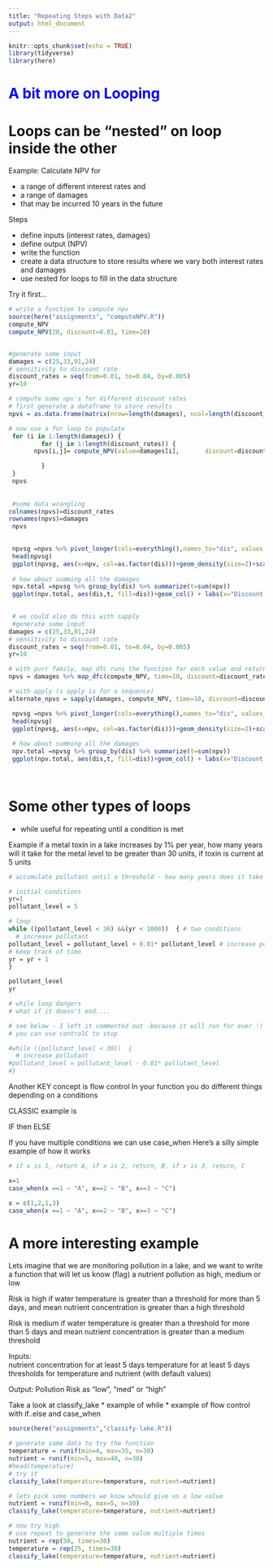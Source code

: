 ```yaml
---
title: "Repeating Steps with Data2"
output: html_document
---
```


```r
knitr::opts_chunk$set(echo = TRUE)
library(tidyverse)
library(here)
```

#  <span style="color:blue"> A bit more on Looping 



# Loops can be "nested" on loop inside the other

Example: Calculate NPV for

* a range of different interest rates and 
* a range of damages 
* that may be incurred 10 years in the future

Steps

* define inputs (interest rates, damages)
* define output (NPV)
* write the function
* create a data structure to store results where we vary both interest rates and damages
* use nested for loops to fill in the data structure

Try it first...


```r

# write a function to compute npv
source(here("assignments", "computeNPV.R"))
compute_NPV
compute_NPV(20, discount=0.01, time=20)


#generate some input
damages = c(25,33,91,24)
# sensitivity to discount rate
discount_rates = seq(from=0.01, to=0.04, by=0.005)
yr=10

# compute some npv's for different discount rates
# first generate a dataframe to store results
npvs = as.data.frame(matrix(nrow=length(damages), ncol=length(discount_rates)))

# now use a for loop to populate
 for (i in 1:length(damages)) {
         for (j in 1:length(discount_rates)) {
       npvs[i,j]= compute_NPV(value=damages[i],       discount=discount_rates[j],time=yr )

         }
 }
 npvs
 
 
 #some data wrangling
colnames(npvs)=discount_rates
rownames(npvs)=damages
 npvs
 

 npvsg =npvs %>% pivot_longer(cols=everything(),names_to="dis", values_to="npv")
 head(npvsg)
 ggplot(npvsg, aes(x=npv, col=as.factor(dis)))+geom_density(size=2)+scale_color_brewer(type="seq", name="Discount")
 
 # how about summing all the damages
 npv.total =npvsg %>% group_by(dis) %>% summarize(t=sum(npv))
 ggplot(npv.total, aes(dis,t, fill=dis))+geom_col() + labs(x="Discount Rate", y="Total ($)")

 
 # we could also do this with sapply
 #generate some input
damages = c(25,33,91,24)
# sensitivity to discount rate
discount_rates = seq(from=0.01, to=0.04, by=0.005)
yr=10

# with purr family, map_dfc runs the function for each value and returns as a data frame 
npvs = damages %>% map_dfc(compute_NPV, time=10, discount=discount_rates)

# with apply (s apply is for a sequence)
alternate_npvs = sapply(damages, compute_NPV, time=10, discount=discount_rates)

 npvsg =npvs %>% pivot_longer(cols=everything(),names_to="dis", values_to="npv")
 head(npvsg)
 ggplot(npvsg, aes(x=npv, col=as.factor(dis)))+geom_density(size=2)+scale_color_brewer(type="seq", name="Discount")
 
 # how about summing all the damages
 npv.total =npvsg %>% group_by(dis) %>% summarize(t=sum(npv))
 ggplot(npv.total, aes(dis,t, fill=dis))+geom_col() + labs(x="Discount Rate", y="Total ($)")

 
```

# Some other types of loops

* while
  useful for repeating until a condition is met

Example
if a metal toxin in a lake increases by 1% per year, how many years will it take for the metal level to be greater than 30 units, if toxin is current at 5 units


```r

# accumulate pollutant until a threshold - how many years does it take

# initial conditions
yr=1
pollutant_level = 5

# loop
while ((pollutant_level < 30) &&(yr < 1000))  { # two conditions
  # increase pollutant
pollutant_level = pollutant_level + 0.01* pollutant_level # increase pollutant level by 1% each year
# keep track of time
yr = yr + 1
}

pollutant_level
yr

# while loop dangers
# what if it doesn't end....

# see below - I left it commented out -because it will run for ever :)
# you can use controlC to stop

#while ((pollutant_level < 30))  {
  # increase pollutant
#pollutant_level = pollutant_level - 0.01* pollutant_level 
#}


```


Another KEY concept is flow control
In your function you do different things depending on a conditions

CLASSIC example is 

IF then ELSE

If you have multiple conditions we can use case_when
Here's a silly simple example of how it works

```r

# if x is 1, return A, if x is 2, return, B, if x is 3, return, C

x=1
case_when(x ==1 ~ "A", x==2 ~ "B", x==3 ~ "C")

x = c(1,2,1,3)
case_when(x ==1 ~ "A", x==2 ~ "B", x==3 ~ "C")
```

# A more interesting example

Lets imagine that we are monitoring pollution in a lake, and we want to write a function that will let us know (flag) a nutrient pollution as high, medium or low

Risk is high if water temperature is greater than a threshold for more than 5 days, 
and mean nutrient concentration is greater than a high threshold

Risk is medium if water temperature is greater than a threshold for more than 5 days
and mean nutrient concentration is greater than a medium threshold


Inputs:   
nutrient concentration for at least 5 days
temperature for at least 5 days
thresholds for temperature and nutrient (with default values)

Output:
Pollution Risk as "low", "med" or "high"

Take a look at classify_lake 
* example of while
* example of flow control with if..else   and case_when

```r

source(here("assignments","classify-lake.R"))

# generate some data to try the function
temperature = runif(min=4, max=35, n=30)
nutrient = runif(min=5, max=40, n=30)
#head(temperature)
# try it
classify_lake(temperature=temperature, nutrient=nutrient)

# lets pick some numbers we know whould give us a low value
nutrient = runif(min=0, max=5, n=30)
classify_lake(temperature=temperature, nutrient=nutrient)

# now try high
# use repeat to generate the same value multiple times
nutrient = rep(50, times=30)
temperature = rep(25, times=30)
classify_lake(temperature=temperature, nutrient=nutrient)
```

